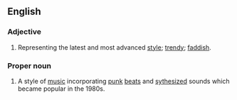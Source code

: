 ==English==
===Adjective===
{{en-adj|pos=[[new]] [[wave]]}}
# Representing the latest and most advanced [[style]]; [[trendy]]; [[faddish]].

===Proper noun===
{{wikipedia}}
{{en-proper noun|sg=[[new]] [[wave]]}}
# A style of [[music]] incorporating [[punk]] [[beat]]s and [[sythesize]]d sounds which became popular in the 1980s.